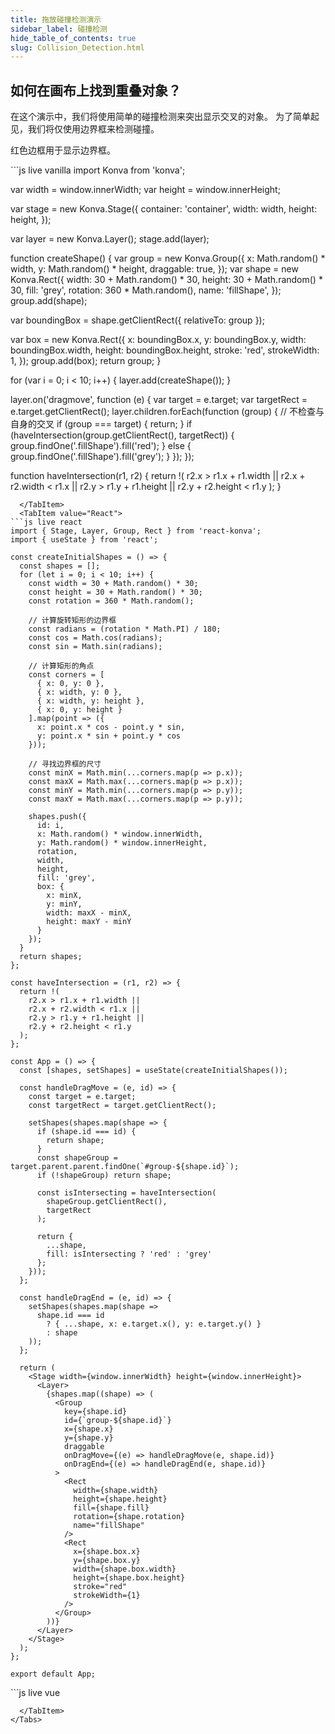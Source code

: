 ```yaml
---
title: 拖放碰撞检测演示
sidebar_label: 碰撞检测
hide_table_of_contents: true
slug: Collision_Detection.html
---
```


## 如何在画布上找到重叠对象？

在这个演示中，我们将使用简单的碰撞检测来突出显示交叉的对象。
为了简单起见，我们将仅使用边界框来检测碰撞。

红色边框用于显示边界框。


<Tabs>
  <TabItem value="Vanilla" default>
```js live vanilla
import Konva from 'konva';

var width = window.innerWidth;
var height = window.innerHeight;

var stage = new Konva.Stage({
  container: 'container',
  width: width,
  height: height,
});

var layer = new Konva.Layer();
stage.add(layer);

function createShape() {
  var group = new Konva.Group({
    x: Math.random() * width,
    y: Math.random() * height,
    draggable: true,
  });
  var shape = new Konva.Rect({
    width: 30 + Math.random() * 30,
    height: 30 + Math.random() * 30,
    fill: 'grey',
    rotation: 360 * Math.random(),
    name: 'fillShape',
  });
  group.add(shape);

  var boundingBox = shape.getClientRect({ relativeTo: group });

  var box = new Konva.Rect({
    x: boundingBox.x,
    y: boundingBox.y,
    width: boundingBox.width,
    height: boundingBox.height,
    stroke: 'red',
    strokeWidth: 1,
  });
  group.add(box);
  return group;
}

for (var i = 0; i < 10; i++) {
  layer.add(createShape());
}

layer.on('dragmove', function (e) {
  var target = e.target;
  var targetRect = e.target.getClientRect();
  layer.children.forEach(function (group) {
    // 不检查与自身的交叉
    if (group === target) {
      return;
    }
    if (haveIntersection(group.getClientRect(), targetRect)) {
      group.findOne('.fillShape').fill('red');
    } else {
      group.findOne('.fillShape').fill('grey');
    }
  });
});

function haveIntersection(r1, r2) {
  return !(
    r2.x > r1.x + r1.width ||
    r2.x + r2.width < r1.x ||
    r2.y > r1.y + r1.height ||
    r2.y + r2.height < r1.y
  );
}
```
  </TabItem>
  <TabItem value="React">
```js live react
import { Stage, Layer, Group, Rect } from 'react-konva';
import { useState } from 'react';

const createInitialShapes = () => {
  const shapes = [];
  for (let i = 0; i < 10; i++) {
    const width = 30 + Math.random() * 30;
    const height = 30 + Math.random() * 30;
    const rotation = 360 * Math.random();

    // 计算旋转矩形的边界框
    const radians = (rotation * Math.PI) / 180;
    const cos = Math.cos(radians);
    const sin = Math.sin(radians);

    // 计算矩形的角点
    const corners = [
      { x: 0, y: 0 },
      { x: width, y: 0 },
      { x: width, y: height },
      { x: 0, y: height }
    ].map(point => ({
      x: point.x * cos - point.y * sin,
      y: point.x * sin + point.y * cos
    }));

    // 寻找边界框的尺寸
    const minX = Math.min(...corners.map(p => p.x));
    const maxX = Math.max(...corners.map(p => p.x));
    const minY = Math.min(...corners.map(p => p.y));
    const maxY = Math.max(...corners.map(p => p.y));

    shapes.push({
      id: i,
      x: Math.random() * window.innerWidth,
      y: Math.random() * window.innerHeight,
      rotation,
      width,
      height,
      fill: 'grey',
      box: {
        x: minX,
        y: minY,
        width: maxX - minX,
        height: maxY - minY
      }
    });
  }
  return shapes;
};

const haveIntersection = (r1, r2) => {
  return !(
    r2.x > r1.x + r1.width ||
    r2.x + r2.width < r1.x ||
    r2.y > r1.y + r1.height ||
    r2.y + r2.height < r1.y
  );
};

const App = () => {
  const [shapes, setShapes] = useState(createInitialShapes());

  const handleDragMove = (e, id) => {
    const target = e.target;
    const targetRect = target.getClientRect();
    
    setShapes(shapes.map(shape => {
      if (shape.id === id) {
        return shape;
      }
      const shapeGroup = target.parent.parent.findOne(`#group-${shape.id}`);
      if (!shapeGroup) return shape;
      
      const isIntersecting = haveIntersection(
        shapeGroup.getClientRect(),
        targetRect
      );
      
      return {
        ...shape,
        fill: isIntersecting ? 'red' : 'grey'
      };
    }));
  };

  const handleDragEnd = (e, id) => {
    setShapes(shapes.map(shape => 
      shape.id === id
        ? { ...shape, x: e.target.x(), y: e.target.y() }
        : shape
    ));
  };

  return (
    <Stage width={window.innerWidth} height={window.innerHeight}>
      <Layer>
        {shapes.map((shape) => (
          <Group
            key={shape.id}
            id={`group-${shape.id}`}
            x={shape.x}
            y={shape.y}
            draggable
            onDragMove={(e) => handleDragMove(e, shape.id)}
            onDragEnd={(e) => handleDragEnd(e, shape.id)}
          >
            <Rect
              width={shape.width}
              height={shape.height}
              fill={shape.fill}
              rotation={shape.rotation}
              name="fillShape"
            />
            <Rect
              x={shape.box.x}
              y={shape.box.y}
              width={shape.box.width}
              height={shape.box.height}
              stroke="red"
              strokeWidth={1}
            />
          </Group>
        ))}
      </Layer>
    </Stage>
  );
};

export default App;
```
  </TabItem>
  <TabItem value="Vue">
```js live vue
<template>
  <v-stage :config="stageSize">
    <v-layer ref="layer">
      <template v-for="shape in shapes" :key="shape.id">
        <v-group
          :config="{
            x: shape.x,
            y: shape.y,
            draggable: true,
            id: `group-${shape.id}`
          }"
          @dragmove="(e) => handleDragMove(e, shape.id)"
          @dragend="(e) => handleDragEnd(e, shape.id)"
        >
          <v-rect
            :config="{
              width: shape.width,
              height: shape.height,
              fill: shape.fill,
              rotation: shape.rotation,
              name: 'fillShape'
            }"
          />
          <v-rect
            :config="{
              x: shape.box.x,
              y: shape.box.y,
              width: shape.box.width,
              height: shape.box.height,
              stroke: 'red',
              strokeWidth: 1
            }"
          />
        </v-group>
      </template>
    </v-layer>
  </v-stage>
</template>

<script setup>
import { ref } from 'vue';

const stageSize = {
  width: window.innerWidth,
  height: window.innerHeight
};

const createInitialShapes = () => {
  const shapes = [];
  for (let i = 0; i < 10; i++) {
    const width = 30 + Math.random() * 30;
    const height = 30 + Math.random() * 30;
    const rotation = 360 * Math.random();

    // 计算旋转矩形的边界框
    const radians = (rotation * Math.PI) / 180;
    const cos = Math.cos(radians);
    const sin = Math.sin(radians);

    // 计算矩形的角点
    const corners = [
      { x: 0, y: 0 },
      { x: width, y: 0 },
      { x: width, y: height },
      { x: 0, y: height }
    ].map(point => ({
      x: point.x * cos - point.y * sin,
      y: point.x * sin + point.y * cos
    }));

    // 寻找边界框的尺寸
    const minX = Math.min(...corners.map(p => p.x));
    const maxX = Math.max(...corners.map(p => p.x));
    const minY = Math.min(...corners.map(p => p.y));
    const maxY = Math.max(...corners.map(p => p.y));

    shapes.push({
      id: i,
      x: Math.random() * window.innerWidth,
      y: Math.random() * window.innerHeight,
      rotation,
      width,
      height,
      fill: 'grey',
      box: {
        x: minX,
        y: minY,
        width: maxX - minX,
        height: maxY - minY
      }
    });
  }
  return shapes;
};

const shapes = ref(createInitialShapes());

const haveIntersection = (r1, r2) => {
  return !(
    r2.x > r1.x + r1.width ||
    r2.x + r2.width < r1.x ||
    r2.y > r1.y + r1.height ||
    r2.y + r2.height < r1.y
  );
};

const handleDragMove = (e, id) => {
  const target = e.target;
  const layer = target.getLayer();
  const targetRect = target.getClientRect();
  
  shapes.value = shapes.value.map(shape => {
    if (shape.id === id) {
      return shape;
    }
    const shapeGroup = layer.findOne(`#group-${shape.id}`);
    if (!shapeGroup) return shape;
    
    const isIntersecting = haveIntersection(
      shapeGroup.getClientRect(),
      targetRect
    );
    
    return {
      ...shape,
      fill: isIntersecting ? 'red' : 'grey'
    };
  });
};

const handleDragEnd = (e, id) => {
  shapes.value = shapes.value.map(shape => 
    shape.id === id
      ? { ...shape, x: e.target.x(), y: e.target.y() }
      : shape
  );
};
</script>
```
  </TabItem>
</Tabs>